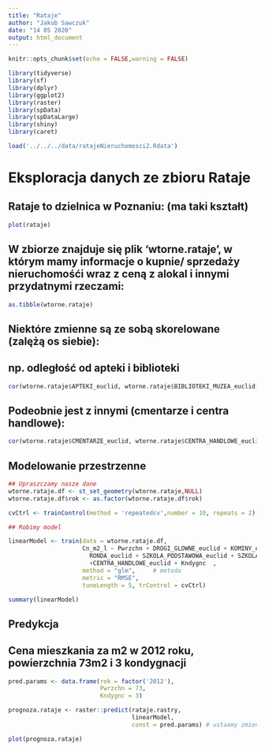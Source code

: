 ---
title: "Rataje"
author: "Jakub Sawczuk"
date: "14 05 2020"
output: html_document
---

```{r setup, include=FALSE}
knitr::opts_chunk$set(echo = FALSE,warning = FALSE)
```

```{r}
library(tidyverse)
library(sf)
library(dplyr)
library(ggplot2)
library(raster)
library(spData)
library(spDataLarge)
library(shiny)
library(caret)
```

```{r}
load('../../../data/ratajeNieruchomosci2.Rdata')
```


# Eksploracja danych ze zbioru Rataje

## Rataje to dzielnica w Poznaniu: (ma taki kształt)

```{r}
plot(rataje)
```

## W zbiorze znajduje się plik 'wtorne.rataje', w którym mamy informacje o kupnie/ sprzedaży nieruchomośći wraz z ceną z alokal i innymi przydatnymi rzeczami:

```{r}
as.tibble(wtorne.rataje)
```

## Niektóre zmienne są ze sobą skorelowane (zalężą os siebie):
## np. odległość od apteki i biblioteki

```{r}
cor(wtorne.rataje$APTEKI_euclid, wtorne.rataje$BIBLIOTEKI_MUZEA_euclid)
```

## Podeobnie jest z innymi (cmentarze i centra handlowe):
```{r}
cor(wtorne.rataje$CMENTARZE_euclid, wtorne.rataje$CENTRA_HANDLOWE_euclid)
```

## Modelowanie przestrzenne
```{r}

## Upraszczamy nasze dane
wtorne.rataje.df <- st_set_geometry(wtorne.rataje,NULL)
wtorne.rataje.df$rok <- as.factor(wtorne.rataje.df$rok)

cvCtrl <- trainControl(method = 'repeatedcv',number = 10, repeats = 2)

## Robimy model

linearModel <- train(data = wtorne.rataje.df,
                     Cn_m2_l ~ Pwrzchn + DROGI_GLOWNE_euclid + KOMINY_euclid + PRZEDSZKOLA_euclid +
                       RONDA_euclid + SZKOLA_PODSTAWOWA_euclid + SZKOLA_PONADPODSTAWOWA_euclid
                       +CENTRA_HANDLOWE_euclid + Kndygnc  ,
                     method = "glm",     # metoda
                     metric = "RMSE",
                     tuneLength = 5, trControl = cvCtrl)

summary(linearModel)
```

## Predykcja 
## Cena mieszkania za m2 w 2012 roku, powierzchnia 73m2 i 3 kondygnacji
```{r}
pred.params <- data.frame(rok = factor('2012'),
                          Pwrzchn = 73,
                          Kndygnc = 3)

prognoza.rataje <- raster::predict(rataje.rastry, 
                                   linearModel,
                                   const = pred.params) # ustaamy zmienne stale, wybrane wyzej

plot(prognoza.rataje)
```